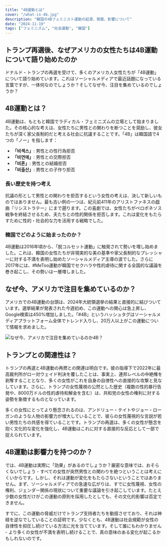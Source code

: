 ```yaml
---
title: "4B運動とは"
cover: "/what-is-4b.jpg"
description: "韓国の4Bフェミニスト運動の起源、発展、影響について"
date: "2024-11-19"
tags: ["フェミニズム", "社会運動", "韓国"]
---
```


## トランプ再選後、なぜアメリカの女性たちは4B運動について語り始めたのか

ドナルド・トランプの再選を受けて、多くのアメリカ人女性たちが「4B運動」について語り始めています。これはソーシャルメディアで最近話題になっている言葉ですが、一体何なのでしょうか？そしてなぜ今、注目を集めているのでしょうか？

## 4B運動とは？

4B運動は、もともと韓国でラディカル・フェミニズムの立場として始まりました。その核心的な考えは、女性たちに男性との関わりを断つことを奨励し、彼女たちが深く家父長制的だと考える社会に抗議することです。「4B」は韓国語で4つの「ノー」を指します：

- **「비섹스」**: 男性との性行為拒否
- **「비연애」**: 男性との交際拒否
- **「비혼」**: 男性との結婚拒否
- **「비출산」**: 男性との子作り拒否

### 長い歴史を持つ考え

抗議の形として男性との関わりを拒否するという女性の考えは、決して新しいものではありません。最も古い例の一つは、紀元前411年のアリストファネスの戯曲『リシストラテー』にまで遡ります。この喜劇では、女性たちがペロポネソス戦争を終結させるため、夫たちとの性的関係を拒否します。これは変化をもたらすために性的・社会的な力を活用する戦略でした。

### 韓国でどのように始まったのか？

4B運動は2016年頃から、「脱コルセット運動」に触発されて勢いを増し始めました。これは、韓国の女性たちが非現実的な美の基準や家父長制的なプレッシャーに対する不満を表明し始めたソーシャルメディア主導の波でした。さらに2017年には、#MeToo運動が韓国でセクハラや性的虐待に関する全国的な議論を巻き起こし、その勢いは一層増しました。

## なぜ今、アメリカで注目を集めているのか？

アメリカでの4B運動の台頭は、2024年大統領選挙の結果と直接的に結びついています。選挙結果が発表された今週初め、この運動への関心は急上昇し、Google検索は450%増加しました。「#4B」というハッシュタグはソーシャルメディアプラットフォーム全体でトレンド入りし、20万人以上がこの運動について情報を求めました。

![なぜ今、アメリカで注目を集めているのか4B？](/usa_presidential.jpg)

## トランプとの関連性は？

トランプの再選と4B運動の再燃との関連は明白です。彼の指導下で2022年に最高裁判所がロー対ウェイド判決を覆したことは、事実上、連邦レベルの中絶権を剥奪することとなり、多くの女性がこれを自身の自律性への直接的な攻撃と見なしています。さらに、トランプの女性蔑視の公然とした歴史（複数の性的暴行告発や、8000万ドルの性的虐待和解金を含む）は、共和党の女性の権利に対する姿勢を象徴するものとなっています。

多くの女性にとってより懸念されるのは、アンドリュー・テイトやジョー・ローガンのような人物の影響力が増大していることで、彼らの女性蔑視的な言説が若い男性たちの共感を得ていることです。トランプの再選は、多くの女性が懸念を抱く文化的な変化を強化し、4B運動はこれに対する直接的な反応として一部で捉えられています。

## 4B運動は影響力を持つのか？

では、4B運動は実際に「効果」があるのでしょうか？厳密な意味では、おそらくないでしょう - すべての女性が突然男性との関わりを絶つということは考えにくいからです。しかし、それは運動が変化をもたらさないということではありません。まず、ソーシャルメディアでの急速な広がりは、すでに女性蔑視、女性の権利、ジェンダー関係の現状について重要な議論を引き起こしています。たとえ少数の女性だけがこの運動の原則を採用したとしても、その文化的影響は否定できません。

すでに、この運動の脅威だけでトランプ支持者たちを動揺させており、それは神経を逆なでしていることの証明です。少なくとも、4B運動は社会規範が女性の自律性を抑圧し続けている方法に光を当てています。そして誰にもわかりません - より多くの女性が不満を表明し続けることで、真の意味のある変化が起こるかもしれないのです。
